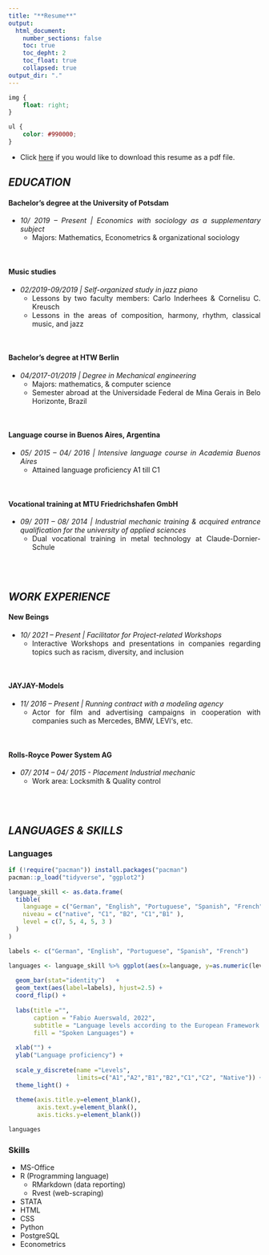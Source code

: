 ```yaml
---
title: "**Resume**" 
output:
  html_document: 
    number_sections: false
    toc: true
    toc_depht: 2
    toc_float: true
    collapsed: true
output_dir: "."
---
```


<style>
body {
text-align: justify}

.list-group-item.active, .list-group-item.active:focus, .list-group-item.active:hover {
    z-index: 2;
    color: #fff;
    background-color: #990000;
    border-color: transparent;
}

.nav>li>a {
    position: relative;
    display: block;
    padding: 10px 15px;
    color: #990000;
}
.nav-pills>li.active>a, .nav-pills>li.active>a:hover, .nav-pills>li.active>a:focus {
    color: #ffffff;
    background-color: #990000;
}
</style>


	
```css
img {
    float: right;
}
```


```css
ul {
    color: #990000;
}
```

* Click <a id="raw-url" href="https://github.com/Fabio-Auerswald/Fabio-Auerswald.github.io/raw/main/Fabio-Auerswald-Resume.pdf">here</a> if you would like to download this resume as a pdf file.


## *EDUCATION*

#### **Bachelor’s degree at the University of Potsdam**

  * *10/ 2019 – Present | Economics with sociology as a supplementary subject* 
      + Majors: Mathematics, Econometrics & organizational sociology
      
<br/>


#### **Music studies**
  - *02/2019-09/2019 | Self-organized study in jazz piano*
    + Lessons by two faculty members: Carlo Inderhees & Cornelisu C. Kreusch 
    + Lessons in the areas of composition, harmony, rhythm, classical music, and jazz
    
<br/>


#### **Bachelor’s degree at HTW Berlin**
 - *04/2017-01/2019 | Degree in Mechanical engineering*
    + Majors: mathematics, & computer science
    + Semester abroad at the Universidade Federal de Mina Gerais in Belo Horizonte, Brazil
    
<br/>


#### **Language course in Buenos Aires, Argentina**
  - *05/ 2015 – 04/ 2016 | Intensive language course in Academia Buenos Aires*
    + Attained language proficiency A1 till C1
    
<br/>
    
    
#### **Vocational training at MTU Friedrichshafen GmbH**
  - *09/ 2011 – 08/ 2014 | Industrial mechanic training & acquired entrance qualification for the university of applied sciences*
    + Dual vocational training in metal technology at Claude-Dornier-Schule 
    
<br/><br/>


## *WORK EXPERIENCE*

#### **New Beings**
  - *10/ 2021 – Present | Facilitator for Project-related Workshops*
    + Interactive Workshops and presentations in companies regarding topics such as racism, diversity, and            inclusion
      
<br/>

#### **JAYJAY-Models**
  - *11/ 2016 – Present | Running contract with a modeling agency*
    + Actor for film and advertising campaigns in cooperation with companies such as Mercedes, BMW, LEVI‘s,         etc.

<br/>

#### **Rolls-Royce Power System AG**
  - *07/ 2014 – 04/ 2015 - Placement Industrial mechanic*
    + Work area: Locksmith & Quality control


<br/><br/>



## *LANGUAGES & SKILLS* {.tabset .tabset-fade .tabset-pills}


### Languages {.tabset}
```r
if (!require("pacman")) install.packages("pacman")
pacman::p_load("tidyverse", "ggplot2")

language_skill <- as.data.frame(
  tibble(
    language = c("German", "English", "Portuguese", "Spanish", "French"),
    niveau = c("native", "C1", "B2", "C1","B1" ),
    level = c(7, 5, 4, 5, 3 )
  )
)

labels <- c("German", "English", "Portuguese", "Spanish", "French")

languages <- language_skill %>% ggplot(aes(x=language, y=as.numeric(level), fill=language)) +
  
  geom_bar(stat="identity")   + 
  geom_text(aes(label=labels), hjust=2.5) +
  coord_flip() +
  
  labs(title ="",
       caption = "Fabio Auerswald, 2022",
       subtitle = "Language levels according to the European Framework of Reference",
       fill = "Spoken Languages") +
  
  xlab("") +
  ylab("Language proficiency") +
  
  scale_y_discrete(name ="Levels", 
                   limits=c("A1","A2","B1","B2","C1","C2", "Native")) +
  theme_light() +
  
  theme(axis.title.y=element_blank(),
        axis.text.y=element_blank(),
        axis.ticks.y=element_blank())

```


```r

languages
```

### Skills

* MS-Office
* R (Programming language)
  + RMarkdown (data reporting)
  + Rvest (web-scraping)
* STATA	
* HTML		
* CSS
* Python		
* PostgreSQL
* Econometrics




